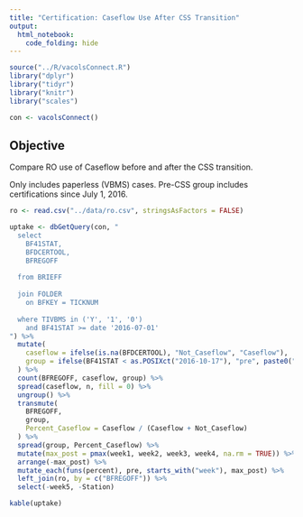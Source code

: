 ```yaml
---
title: "Certification: Caseflow Use After CSS Transition"
output: 
  html_notebook: 
    code_folding: hide
---
```


```r
source("../R/vacolsConnect.R")
library("dplyr")
library("tidyr")
library("knitr")
library("scales")

con <- vacolsConnect()
```

## Objective

Compare RO use of Caseflow before and after the CSS transition.

Only includes paperless (VBMS) cases. Pre-CSS group includes certifications since July 1, 2016.

```r
ro <- read.csv("../data/ro.csv", stringsAsFactors = FALSE)

uptake <- dbGetQuery(con, "
  select
    BF41STAT,
    BFDCERTOOL,
    BFREGOFF
  
  from BRIEFF
  
  join FOLDER
    on BFKEY = TICKNUM
  
  where TIVBMS in ('Y', '1', '0')
    and BF41STAT >= date '2016-07-01'
") %>%
  mutate(
    caseflow = ifelse(is.na(BFDCERTOOL), "Not_Caseflow", "Caseflow"),
    group = ifelse(BF41STAT < as.POSIXct("2016-10-17"), "pre", paste0("week", floor((as.Date(BF41STAT) - as.Date("2016-10-17")) / 7) + 1))
  ) %>%
  count(BFREGOFF, caseflow, group) %>%
  spread(caseflow, n, fill = 0) %>%
  ungroup() %>%
  transmute(
    BFREGOFF,
    group,
    Percent_Caseflow = Caseflow / (Caseflow + Not_Caseflow)
  ) %>%
  spread(group, Percent_Caseflow) %>%
  mutate(max_post = pmax(week1, week2, week3, week4, na.rm = TRUE)) %>%
  arrange(-max_post) %>%
  mutate_each(funs(percent), pre, starts_with("week"), max_post) %>%
  left_join(ro, by = c("BFREGOFF")) %>%
  select(-week5, -Station)

kable(uptake)
```
